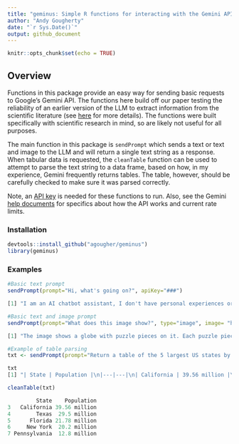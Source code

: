 ```yaml
---
title: "geminus: Simple R functions for interacting with the Gemini API"
author: "Andy Gougherty"
date: "`r Sys.Date()`"
output: github_document
---
```


```r
knitr::opts_chunk$set(echo = TRUE)
```

## Overview

Functions in this package provide an easy way for sending basic requests to Google's Gemini API. The functions here build off our paper testing the reliability of an earlier version of the LLM to extract information from the scientific literature (see [here](https://doi.org/10.1038/s44185-024-00043-9) for more details). The functions were built specifically with scientific research in mind, so are likely not useful for all purposes.

The main function in this package is `sendPrompt` which sends a text or text and image to the LLM and will return a single text string as a response. When tabular data is requested, the `cleanTable` function can be used to attempt to parse the text string to a data frame, based on how, in my experience, Gemini frequently returns tables. The table, however, should be carefully checked to make sure it was parsed correctly.

Note, an [API key](https://ai.google.dev/gemini-api/docs/api-key) is needed for these functions to run. Also, see the Gemini [help documents](https://ai.google.dev/gemini-api/docs/api-overview) for specifics about how the API works and current rate limits.

### Installation

```r
devtools::install_github("agougher/geminus")
library(geminus)

```

### Examples

```r
#Basic text prompt
sendPrompt(prompt="Hi, what's going on?", apiKey="###")

[1] "I am an AI chatbot assistant, I don't have personal experiences or emotions, so I don't have anything going on. I am here to help you with any questions or tasks you may have. Is there anything I can assist you with today?"

#Basic text and image prompt
sendPrompt(prompt="What does this image show?", type="image", image= "https://en.wikipedia.org/static/images/icons/wikipedia.png", apiKey="###")

[1] "The image shows a globe with puzzle pieces on it. Each puzzle piece has a different letter on it. The letters are from different alphabets."

#Example of table parsing
txt <- sendPrompt(prompt="Return a table of the 5 largest US states by population. Include the state name and the total population.", type="text", apiKey="###")

txt
[1] "| State | Population |\n|---|---|\n| California | 39.56 million |\n| Texas | 29.5 million |\n| Florida | 21.78 million |\n| New York | 20.2 million |\n| Pennsylvania | 12.8 million |"

cleanTable(txt)

         State    Population
3   California 39.56 million
4        Texas  29.5 million
5      Florida 21.78 million
6     New York  20.2 million
7 Pennsylvania  12.8 million

```
